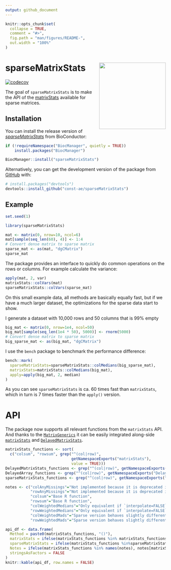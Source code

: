 ```yaml
---
output: github_document
---
```


<!-- README.md is generated from README.Rmd. Please edit that file -->

```r
knitr::opts_chunk$set(
  collapse = TRUE,
  comment = "#>",
  fig.path = "man/figures/README-",
  out.width = "100%"
)
```

# sparseMatrixStats <a href='https://github.com/const-ae/sparseMatrixStats'><img src='man/figures/logo.png' align="right" height="209" /></a>

<!-- badges: start -->
[![codecov](https://codecov.io/gh/const-ae/sparseMatrixStats/branch/master/graph/badge.svg)](https://codecov.io/gh/const-ae/sparseMatrixStats)

<!-- badges: end -->

The goal of `sparseMatrixStats` is to make the API of the [matrixStats](https://github.com/HenrikBengtsson/matrixStats) available
for sparse matrices.

## Installation

You can install the release version of *[sparseMatrixStats](https://bioconductor.org/packages/sparseMatrixStats)* from BioConductor:

``` r
if (!requireNamespace("BiocManager", quietly = TRUE))
    install.packages("BiocManager")

BiocManager::install("sparseMatrixStats")
```

Alternatively, you can get the development version of the package from [GitHub](https://github.com/const-ae/sparseMatrixStats) with:

``` r
# install.packages("devtools")
devtools::install_github("const-ae/sparseMatrixStats")
```


## Example

```r
set.seed(1)
```


```r
library(sparseMatrixStats)
```


```r
mat <- matrix(0, nrow=10, ncol=6)
mat[sample(seq_len(60), 4)] <- 1:4
# Convert dense matrix to sparse matrix
sparse_mat <- as(mat, "dgCMatrix")
sparse_mat
```

The package provides an interface to quickly do common operations on the rows or columns. For example calculate
the variance:

```r
apply(mat, 2, var)
matrixStats::colVars(mat)
sparseMatrixStats::colVars(sparse_mat)
```

On this small example data, all methods are basically equally fast, but if we have a much larger dataset, the 
optimizations for the sparse data start to show.

I generate a dataset with 10,000 rows and 50 columns that is 99% empty

```r
big_mat <- matrix(0, nrow=1e4, ncol=50)
big_mat[sample(seq_len(1e4 * 50), 5000)] <- rnorm(5000)
# Convert dense matrix to sparse matrix
big_sparse_mat <- as(big_mat, "dgCMatrix")
```

I use the `bench` package to benchmark the performance difference:

```r
bench::mark(
  sparseMatrixStats=sparseMatrixStats::colMedians(big_sparse_mat),
  matrixStats=matrixStats::colMedians(big_mat),
  apply=apply(big_mat, 2, median)
)
```


As you can see `sparseMatrixStats` is ca. 60 times fast than `matrixStats`, which in turn is 7 times faster than the `apply()` version.





# API

The package now supports all relevant functions from the `matrixStats` API. And thanks to the [`MatrixGenerics`](https://bioconductor.org/packages/MatrixGenerics/) it can be easily integrated along-side [`matrixStats`](https://cran.r-project.org/package=matrixStats) and [`DelayedMatrixStats`](https://bioconductor.org/packages/DelayedMatrixStats/).

```r
matrixStats_functions <- sort(
  c("colsum", "rowsum", grep("^(col|row)", 
                             getNamespaceExports("matrixStats"), 
                             value = TRUE)))
DelayedMatrixStats_functions <- grep("^(col|row)", getNamespaceExports("DelayedMatrixStats"), value=TRUE)
DelayedArray_functions <- grep("^(col|row)", getNamespaceExports("DelayedArray"), value=TRUE)
sparseMatrixStats_functions <- grep("^(col|row)", getNamespaceExports("sparseMatrixStats"), value=TRUE)

notes <- c("colAnyMissings"="Not implemented because it is deprecated in favor of `colAnyNAs()`",
           "rowAnyMissings"="Not implemented because it is deprecated in favor of `rowAnyNAs()`",
           "colsum"="Base R function",
           "rowsum"="Base R function",
           "colWeightedMedians"="Only equivalent if `interpolate=FALSE`",
           "rowWeightedMedians"="Only equivalent if `interpolate=FALSE`",
           "colWeightedMads"="Sparse version behaves slightly differently, because it always uses `interpolate=FALSE`.",
           "rowWeightedMads"="Sparse version behaves slightly differently, because it always uses `interpolate=FALSE`.")

api_df <- data.frame(
  Method = paste0(matrixStats_functions, "()"),
  matrixStats = ifelse(matrixStats_functions %in% matrixStats_functions, "✔", "❌"),
  sparseMatrixStats = ifelse(matrixStats_functions %in%sparseMatrixStats_functions, "✔", "❌"),
  Notes = ifelse(matrixStats_functions %in% names(notes), notes[matrixStats_functions], ""),
  stringsAsFactors = FALSE
)
knitr::kable(api_df, row.names = FALSE)

```


